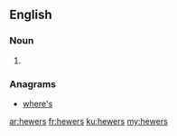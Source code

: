 ==English==

===Noun===
{{head|en|plural}}

# {{plural of|hewer|lang=en|nocat=1}}

===Anagrams===
* [[where's#English|where's]]

[[ar:hewers]]
[[fr:hewers]]
[[ku:hewers]]
[[my:hewers]]
